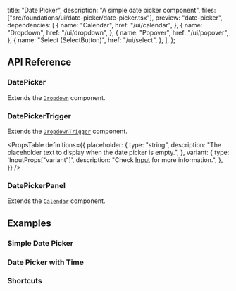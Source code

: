   title: "Date Picker",
  description: "A simple date picker component",
  files: ["src/foundations/ui/date-picker/date-picker.tsx"],
  preview: "date-picker",
  dependencies: [
    {
      name: "Calendar",
      href: "/ui/calendar",
    },
    {
      name: "Dropdown",
      href: "/ui/dropdown",
    },
    {
      name: "Popover",
      href: "/ui/popover",
    },
    {
      name: "Select (SelectButton)",
      href: "/ui/select",
    },
  ],
};

## API Reference

### DatePicker

Extends the [`Dropdown`](/ui/dropdown) component.

### DatePickerTrigger

Extends the [`DropdownTrigger`](/ui/dropdown) component.

<PropsTable
  definitions={{
    placeholder: {
      type: "string",
      description:
        "The placeholder text to display when the date picker is empty.",
    },
    variant: {
      type: 'InputProps["variant"]',
      description: "Check [Input](/ui/input) for more information.",
    },
  }}
/>

### DatePickerPanel

Extends the [`Calendar`](/ui/calendar) component.

## Examples

### Simple Date Picker

<Preview slug="date-picker" />

### Date Picker with Time

<Preview slug="date-picker-date-time" />

### Shortcuts

<Preview slug="date-picker-shortcuts" />
